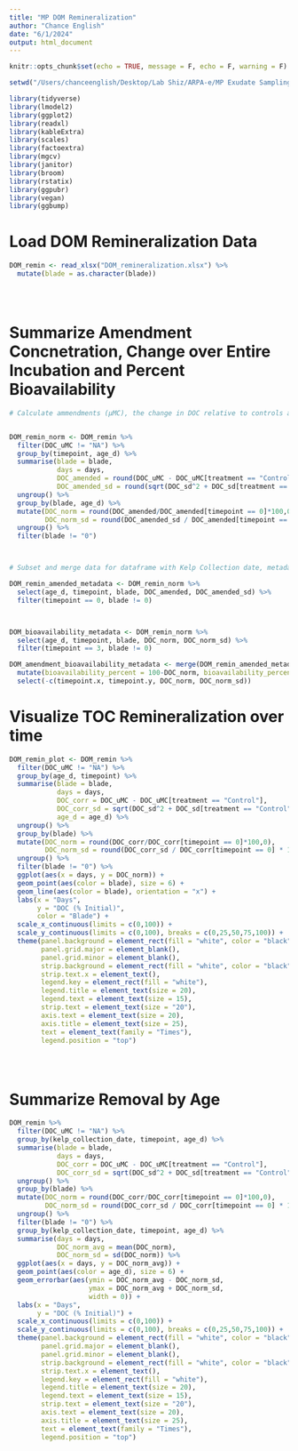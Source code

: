 ```yaml
---
title: "MP DOM Remineralization"
author: "Chance English"
date: "6/1/2024"
output: html_document
---
```


```r
knitr::opts_chunk$set(echo = TRUE, message = F, echo = F, warning = F)
```

```r


setwd("/Users/chanceenglish/Desktop/Lab Shiz/ARPA-e/MP Exudate Sampling/data/Compiled Data/")

library(tidyverse)
library(lmodel2)
library(ggplot2)
library(readxl)
library(kableExtra)
library(scales)
library(factoextra)
library(mgcv)
library(janitor)
library(broom)
library(rstatix)
library(ggpubr)
library(vegan)
library(ggbump)


```

# Load DOM Remineralization Data

```r

DOM_remin <- read_xlsx("DOM_remineralization.xlsx") %>% 
  mutate(blade = as.character(blade))





```


# Summarize Amendment Concnetration, Change over Entire Incubation and Percent Bioavailability

```r

# Calculate ammendments (µMC), the change in DOC relative to controls and the percent of the ammended DOC that remained after 80-90 days. Error for percent bioavailable is the standard error for the change in zeroed DOC divided by the DOC ammendment. 


DOM_remin_norm <- DOM_remin %>% 
  filter(DOC_uMC != "NA") %>% 
  group_by(timepoint, age_d) %>% 
  summarise(blade = blade,
            days = days,
            DOC_amended = round(DOC_uMC - DOC_uMC[treatment == "Control"],1),
            DOC_amended_sd = round(sqrt(DOC_sd^2 + DOC_sd[treatment == "Control"]^2),2)) %>% 
  ungroup() %>% 
  group_by(blade, age_d) %>% 
  mutate(DOC_norm = round(DOC_amended/DOC_amended[timepoint == 0]*100,0),
         DOC_norm_sd = round(DOC_amended_sd / DOC_amended[timepoint == 0] * 100,0)) %>% 
  ungroup() %>% 
  filter(blade != "0")



# Subset and merge data for dataframe with Kelp Collection date, metadata, DOC amended, percent bioavailability

DOM_remin_amended_metadata <- DOM_remin_norm %>% 
  select(age_d, timepoint, blade, DOC_amended, DOC_amended_sd) %>% 
  filter(timepoint == 0, blade != 0)



DOM_bioavailability_metadata <- DOM_remin_norm %>% 
  select(age_d, timepoint, blade, DOC_norm, DOC_norm_sd) %>% 
  filter(timepoint == 3, blade != 0) 

DOM_amendment_bioavailability_metadata <- merge(DOM_remin_amended_metadata, DOM_bioavailability_metadata, by = c("age_d", "blade")) %>% 
  mutate(bioavailability_percent = 100-DOC_norm, bioavailability_percent_sd = DOC_norm_sd, recalcitrant_percent = DOC_norm) %>% 
  select(-c(timepoint.x, timepoint.y, DOC_norm, DOC_norm_sd))


```







# Visualize TOC Remineralization over time 


```r

DOM_remin_plot <- DOM_remin %>% 
  filter(DOC_uMC != "NA") %>% 
  group_by(age_d, timepoint) %>% 
  summarise(blade = blade,
            days = days,
            DOC_corr = DOC_uMC - DOC_uMC[treatment == "Control"],
            DOC_corr_sd = sqrt(DOC_sd^2 + DOC_sd[treatment == "Control"]^2),
            age_d = age_d) %>% 
  ungroup() %>% 
  group_by(blade) %>% 
  mutate(DOC_norm = round(DOC_corr/DOC_corr[timepoint == 0]*100,0),
         DOC_norm_sd = round(DOC_corr_sd / DOC_corr[timepoint == 0] * 100,0)) %>% 
  ungroup() %>% 
  filter(blade != "0") %>% 
  ggplot(aes(x = days, y = DOC_norm)) +
  geom_point(aes(color = blade), size = 6) +
  geom_line(aes(color = blade), orientation = "x") + 
  labs(x = "Days",
       y = "DOC (% Initial)",
       color = "Blade") +
  scale_x_continuous(limits = c(0,100)) +
  scale_y_continuous(limits = c(0,100), breaks = c(0,25,50,75,100)) +
  theme(panel.background = element_rect(fill = "white", color = "black", size = 1.5),
        panel.grid.major = element_blank(),
        panel.grid.minor = element_blank(),
        strip.background = element_rect(fill = "white", color = "black", size = 1.5),
        strip.text.x = element_text(),
        legend.key = element_rect(fill = "white"),
        legend.title = element_text(size = 20),
        legend.text = element_text(size = 15),
        strip.text = element_text(size = "20"),
        axis.text = element_text(size = 20),
        axis.title = element_text(size = 25),
        text = element_text(family = "Times"),
        legend.position = "top")





```


# Summarize Removal by Age 


```r

DOM_remin %>% 
  filter(DOC_uMC != "NA") %>% 
  group_by(kelp_collection_date, timepoint, age_d) %>% 
  summarise(blade = blade,
            days = days,
            DOC_corr = DOC_uMC - DOC_uMC[treatment == "Control"],
            DOC_corr_sd = sqrt(DOC_sd^2 + DOC_sd[treatment == "Control"]^2)) %>% 
  ungroup() %>% 
  group_by(blade) %>% 
  mutate(DOC_norm = round(DOC_corr/DOC_corr[timepoint == 0]*100,0),
         DOC_norm_sd = round(DOC_corr_sd / DOC_corr[timepoint == 0] * 100,0)) %>% 
  ungroup() %>% 
  filter(blade != "0") %>% 
  group_by(kelp_collection_date, timepoint, age_d) %>% 
  summarise(days = days,
            DOC_norm_avg = mean(DOC_norm), 
            DOC_norm_sd = sd(DOC_norm)) %>% 
  ggplot(aes(x = days, y = DOC_norm_avg)) +
  geom_point(aes(color = age_d), size = 6) +
  geom_errorbar(aes(ymin = DOC_norm_avg - DOC_norm_sd, 
                    ymax = DOC_norm_avg + DOC_norm_sd,
                    width = 0)) +
  labs(x = "Days",
       y = "DOC (% Initial)") +
  scale_x_continuous(limits = c(0,100)) +
  scale_y_continuous(limits = c(0,100), breaks = c(0,25,50,75,100)) +
  theme(panel.background = element_rect(fill = "white", color = "black", size = 1.5),
        panel.grid.major = element_blank(),
        panel.grid.minor = element_blank(),
        strip.background = element_rect(fill = "white", color = "black", size = 1.5),
        strip.text.x = element_text(),
        legend.key = element_rect(fill = "white"),
        legend.title = element_text(size = 20),
        legend.text = element_text(size = 15),
        strip.text = element_text(size = "20"),
        axis.text = element_text(size = 20),
        axis.title = element_text(size = 25),
        text = element_text(family = "Times"),
        legend.position = "top")



```

